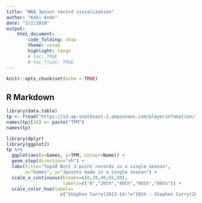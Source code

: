 ```yaml
---
title: "NBA 3point record visialization"
author: "Koki Ando"
date: "3/2/2018"
output: 
    html_document:
        code_folding: show
        theme: cosmo
        highlight: tango
        # toc: TRUE
        # toc_float: TRUE
---
```


```r
knitr::opts_chunk$set(echo = TRUE)
```

## R Markdown

```r
library(data.table)
tp <- fread("https://s3-ap-southeast-2.amazonaws.com/playerinfomation/3pointrecordadded.csv", data.table = FALSE)
names(tp)[16] <- paste("TPM")
names(tp)
```


```r
library(dplyr)
library(ggplot2)
tp %>% 
  ggplot(aes(x=Games, y=TPM, colour=Name)) + 
  geom_step(direction="vh") + 
  labs(title="Top10 Best 3-point records in a single season",
       x="Games", y="3points made in a single season") + 
  scale_x_continuous(breaks=c(0,20,40,65,80), 
                     labels=c("0","20th","40th","60th","80th")) + 
  scale_color_hue(labels=
                    c("Stephen Curry(2013-14)"="10th : Stephen Curry(2013-14)"))

```

